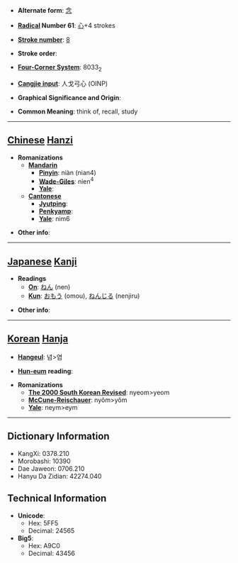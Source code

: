 * '''Alternate form''': [[念]]

* '''[[Wiktionary:Chinese radical index| Radical]] Number 61''': [[Wiktionary:Chinese radical index 心|心]]+4 strokes

* '''[[Wiktionary:Chinese total strokes index|Stroke number]]''': [[Wiktionary:Chinese total strokes index 8|8]]

* '''Stroke order''': 

* '''[[Wiktionary:Chinese four corner index|Four-Corner System]]''': 8033<sub>2</sub>

* '''[[Wiktionary:Chinese Cangjie index|Cangjie input]]''': 人戈弓心 (OINP)

* '''Graphical Significance and Origin''': 

* '''Common Meaning''': think of, recall, study

----

== [[Chinese]] [[Hanzi]] ==

* '''Romanizations'''
** '''[[Mandarin]]'''
*** '''[[Pinyin]]''': niàn (nian4)
*** '''[[Wade-Giles]]''': nien<sup>4</sup>
*** '''[[Yale]]''': 
** '''[[Cantonese]]'''
*** '''[[Jyutping]]''':
*** '''[[Penkyamp]]''': 
*** '''[[Yale]]''': nim6

* '''Other info''': 

----

== [[Japanese]] [[Kanji]] ==

* '''Readings'''
** '''[[On]]''': [[ねん]] (nen)
** '''[[Kun]]''': [[おもう]] (omou), [[ねんじる]] (nenjiru)

* '''Other info''':  

----

== [[Korean]] [[Hanja]] ==

* '''[[Hangeul]]''': 념>염

* '''[[Hun-eum]] reading''': 

* '''Romanizations'''
** '''[[The 2000 South Korean Revised Romanization|The 2000 South Korean Revised]]''': nyeom>yeom
** '''[[McCune-Reischauer]]''': nyŏm>yŏm
** '''[[Yale]]''': neym>eym

----

== Dictionary Information ==

* KangXi: 0378.210
* Morobashi: 10390
* Dae Jaweon: 0706.210
* Hanyu Da Zidian: 42274.040

== Technical Information ==

* '''Unicode''':
** Hex: 5FF5
** Decimal: 24565
* '''Big5''':
** Hex: A9C0
** Decimal: 43456